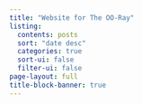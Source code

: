 ```yaml
---
title: "Website for The OO-Ray"
listing:
  contents: posts
  sort: "date desc"
  categories: true
  sort-ui: false
  filter-ui: false
page-layout: full
title-block-banner: true
---
```




